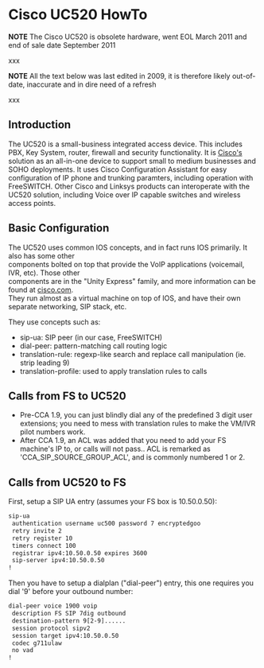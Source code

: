 
# Cisco UC520 HowTo 

 

**NOTE** The Cisco UC520 is obsolete hardware, went EOL March 2011 and end of sale date September 2011

xxx

**NOTE** All the text below was last edited in 2009, it is therefore likely out-of-date, inaccurate and in dire need of a refresh

xxx

## Introduction

The UC520 is a small-business integrated access device. This includes PBX, Key System, router, firewall and security functionality. It is [Cisco's](http://www.cisco.com/) solution as an all-in-one device to support small to medium businesses and SOHO deployments. It uses Cisco Configuration Assistant for easy configuration of IP phone and trunking paramters, including operation with FreeSWITCH. Other Cisco and Linksys products can interoperate with the UC520 solution, including Voice over IP capable switches and wireless access points.

## Basic Configuration

The UC520 uses common IOS concepts, and in fact runs IOS primarily. It also has some other  
components bolted on top that provide the VoIP applications (voicemail, IVR, etc). Those other  
components are in the "Unity Express" family, and more information can be found at [cisco.com](http://www.cisco.com/).  
They run almost as a virtual machine on top of IOS, and have their own separate networking, SIP stack, etc.  
  
They use concepts such as:

* sip-ua: SIP peer (in our case, FreeSWITCH)
* dial-peer: pattern-matching call routing logic
* translation-rule: regexp-like search and replace call manipulation (ie. strip leading 9)
* translation-profile: used to apply translation rules to calls

## Calls from FS to UC520

* Pre-CCA 1.9, you can just blindly dial any of the predefined 3 digit user extensions; you need to mess with translation rules to make the VM/IVR pilot numbers work.
* After CCA 1.9, an ACL was added that you need to add your FS machine's IP to, or calls will not pass.. ACL is remarked as 'CCA\_SIP\_SOURCE\_GROUP\_ACL', and is commonly numbered 1 or 2.

## Calls from UC520 to FS

First, setup a SIP UA entry (assumes your FS box is 10.50.0.50):

```xml
sip-ua
 authentication username uc500 password 7 encryptedgoo
 retry invite 2
 retry register 10
 timers connect 100
 registrar ipv4:10.50.0.50 expires 3600
 sip-server ipv4:10.50.0.50
!
```

Then you have to setup a dialplan ("dial-peer") entry, this one requires you dial '9' before your outbound number:

```xml
dial-peer voice 1900 voip
 description FS SIP 7dig outbound
 destination-pattern 9[2-9]......
 session protocol sipv2
 session target ipv4:10.50.0.50
 codec g711ulaw
 no vad
!
```


